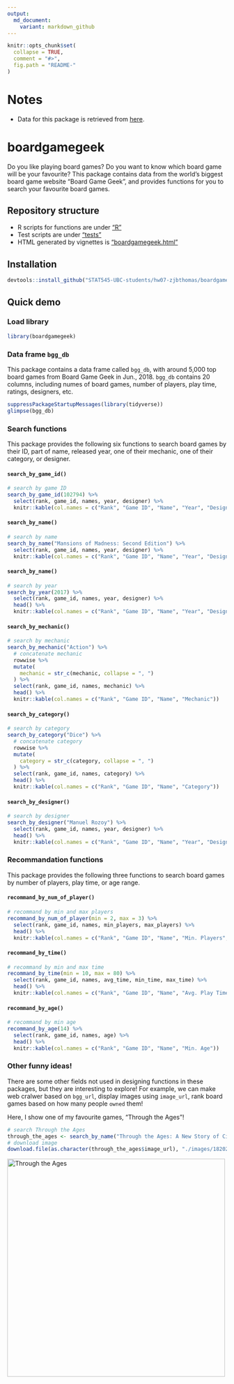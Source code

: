 ```yaml
---
output:
  md_document:
    variant: markdown_github
---
```


```r
knitr::opts_chunk$set(
  collapse = TRUE,
  comment = "#>",
  fig.path = "README-"
)
```

# Notes

- Data for this package is retrieved from [here](https://www.kaggle.com/mrpantherson/board-game-data#bgg_db_1806.csv).

# boardgamegeek

Do you like playing board games? Do you want to know which board game will be your favourite? This package contains data from the world's biggest board game website "Board Game Geek", and provides functions for you to search your favourite board games.

## Repository structure

- R scripts for functions are under ["R"](./R)
- Test scripts are under ["tests"](./tests)
- HTML generated by vignettes is ["boardgamegeek.html"](./doc/boardgamegeek.html)

## Installation

```r
devtools::install_github("STAT545-UBC-students/hw07-zjbthomas/boardgamegeek")
```
  
## Quick demo

### Load library

```r
library(boardgamegeek)
```

### Data frame `bgg_db`

This package contains a data frame called `bgg_db`, with around 5,000 top board games from Board Game Geek in Jun., 2018. `bgg_db` contains 20 columns, including numes of board games, number of players, play time, ratings, designers, etc.

```r
suppressPackageStartupMessages(library(tidyverse))
glimpse(bgg_db)
```

### Search functions

This package provides the following six functions to search board games by their ID, part of name, released year, one of their mechanic, one of their category, or designer.

#### `search_by_game_id()`

```r
# search by game ID
search_by_game_id(102794) %>% 
  select(rank, game_id, names, year, designer) %>% 
  knitr::kable(col.names = c("Rank", "Game ID", "Name", "Year", "Designer"))
```

#### `search_by_name()`

```r
# search by name
search_by_name("Mansions of Madness: Second Edition") %>% 
  select(rank, game_id, names, year, designer) %>% 
  knitr::kable(col.names = c("Rank", "Game ID", "Name", "Year", "Designer"))
```

#### `search_by_name()`

```r
# search by year
search_by_year(2017) %>% 
  select(rank, game_id, names, year, designer) %>% 
  head() %>% 
  knitr::kable(col.names = c("Rank", "Game ID", "Name", "Year", "Designer"))
```

#### `search_by_mechanic()`

```r
# search by mechanic
search_by_mechanic("Action") %>%
  # concatenate mechanic
  rowwise %>% 
  mutate(
    mechanic = str_c(mechanic, collapse = ", ")
  ) %>% 
  select(rank, game_id, names, mechanic) %>%
  head() %>% 
  knitr::kable(col.names = c("Rank", "Game ID", "Name", "Mechanic"))
```

#### `search_by_category()`

```r
# search by category
search_by_category("Dice") %>% 
  # concatenate category
  rowwise %>% 
  mutate(
    category = str_c(category, collapse = ", ")
  ) %>% 
  select(rank, game_id, names, category) %>%
  head() %>% 
  knitr::kable(col.names = c("Rank", "Game ID", "Name", "Category"))
```

#### `search_by_designer()`

```r
# search by designer
search_by_designer("Manuel Rozoy") %>% 
  select(rank, game_id, names, year, designer) %>% 
  head() %>% 
  knitr::kable(col.names = c("Rank", "Game ID", "Name", "Year", "Designer"))
```

### Recommandation functions

This package provides the following three functions to search board games by number of players, play time, or age range.

#### `recommand_by_num_of_player()`

```r
# recommand by min and max players
recommand_by_num_of_player(min = 2, max = 3) %>% 
  select(rank, game_id, names, min_players, max_players) %>% 
  head() %>% 
  knitr::kable(col.names = c("Rank", "Game ID", "Name", "Min. Players", "Max. Players"))
```

#### `recommand_by_time()`

```r
# recommand by min and max time
recommand_by_time(min = 10, max = 80) %>% 
  select(rank, game_id, names, avg_time, min_time, max_time) %>% 
  head() %>% 
  knitr::kable(col.names = c("Rank", "Game ID", "Name", "Avg. Play Time", "Min. Play Time", "Max. Play Time"))
```

#### `recommand_by_age()`

```r
# recommand by min age
recommand_by_age(14) %>% 
  select(rank, game_id, names, age) %>% 
  head() %>% 
  knitr::kable(col.names = c("Rank", "Game ID", "Name", "Min. Age"))
```

### Other funny ideas!

There are some other fields not used in designing functions in these packages, but they are interesting to explore! For example, we can make web cralwer based on `bgg_url`, display images using `image_url`, rank board games based on how many people `owned` them!

Here, I show one of my favourite games, "Through the Ages"!

```r
# search Through the Ages
through_the_ages <- search_by_name("Through the Ages: A New Story of Civilization")
# download image
download.file(as.character(through_the_ages$image_url), "./images/182028.jpg", mode = "wb")
```

<img src="./images/182028.jpg" alt="Through the Ages" width="500"/>
